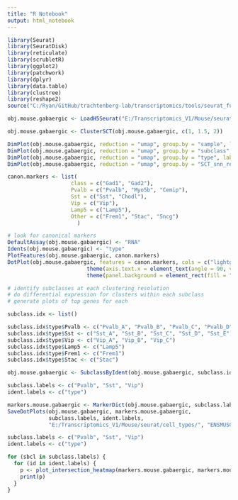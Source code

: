 ```yaml
---
title: "R Notebook"
output: html_notebook
---
```


```r

library(Seurat)
library(SeuratDisk)
library(reticulate)
library(scrubletR)
library(ggplot2)
library(patchwork)
library(dplyr)
library(data.table)
library(clustree)
library(reshape2)
source("C:/Ryan/GitHub/trachtenberg-lab/transcriptomics/tools/seurat_functions.R")

obj.mouse.gabaergic <- LoadH5Seurat("E:/Transcriptomics_V1/Mouse/seurat/mouse_v1_P38_gabaergic.h5seurat")

```


```r

obj.mouse.gabaergic <- ClusterSCT(obj.mouse.gabaergic, c(1, 1.5, 2))

```


```r

DimPlot(obj.mouse.gabaergic, reduction = "umap", group.by = "sample", label = FALSE, raster = FALSE, shuffle = TRUE) + xlim(-18, 18) + ylim(-18, 18) + coord_equal()
DimPlot(obj.mouse.gabaergic, reduction = "umap", group.by = "subclass", label = TRUE, raster = FALSE, shuffle = TRUE) + NoLegend() + xlim(-18, 18) + ylim(-18, 18) + coord_equal()
DimPlot(obj.mouse.gabaergic, reduction = "umap", group.by = "type", label = TRUE, raster = FALSE, shuffle = TRUE) + NoLegend() + xlim(-18, 18) + ylim(-18, 18) + coord_equal()
DimPlot(obj.mouse.gabaergic, reduction = "umap", group.by = "SCT_snn_res.1", label = TRUE, raster = FALSE, shuffle = TRUE) + NoLegend() + xlim(-18, 18) + ylim(-18, 18) + coord_equal()

```


```r

canon.markers <- list(
                    class = c("Gad1", "Gad2"),
                    Pvalb = c("Pvalb", "Myo5b", "Cemip"), 
                    Sst = c("Sst", "Chodl"), 
                    Vip = c("Vip"), 
                    Lamp5 = c("Lamp5"), 
                    Other = c("Frem1", "Stac", "Sncg")
                      )

# look for canonical markers
DefaultAssay(obj.mouse.gabaergic) <- "RNA"
Idents(obj.mouse.gabaergic) <- "type"
PlotFeatures(obj.mouse.gabaergic, canon.markers)
DotPlot(obj.mouse.gabaergic, features = canon.markers, cols = c("lightgrey", "red"), scale = FALSE) + 
                         theme(axis.text.x = element_text(angle = 90, vjust = 0.25)) + 
                         theme(panel.background = element_rect(fill = "white", color = NA), plot.background = element_rect(fill = "white", color = NA)) + NoLegend()

```


```r

# identify subclasses at each clustering resolution
# do differential expression for clusters within each subclass
# generate plots of top genes for each

subclass.idx <- list()

subclass.idx$type$Pvalb <- c("Pvalb_A", "Pvalb_B", "Pvalb_C", "Pvalb_D")
subclass.idx$type$Sst <- c("Sst_A", "Sst_B", "Sst_C", "Sst_D", "Sst_E")
subclass.idx$type$Vip <- c("Vip_A", "Vip_B", "Vip_C")
subclass.idx$type$Lamp5 <- c("Lamp5")
subclass.idx$type$Frem1 <- c("Frem1")
subclass.idx$type$Stac <- c("Stac")

obj.mouse.gabaergic <- SubclassByIdent(obj.mouse.gabaergic, subclass.idx)

```


```r

subclass.labels <- c("Pvalb", "Sst", "Vip")
ident.labels <- c("type")

markers.mouse.gabaergic <- MarkerDict(obj.mouse.gabaergic, subclass.labels, ident.labels, logfc.threshold = 0.5)
SaveDotPlots(obj.mouse.gabaergic, markers.mouse.gabaergic,
             subclass.labels, ident.labels, 
             "E:/Transcriptomics_V1/Mouse/seurat/cell_types/", "ENSMUSG")

```


```r

subclass.labels <- c("Pvalb", "Sst", "Vip")
ident.labels <- c("type")

for (sbcl in subclass.labels) {
  for (id in ident.labels) {
    p <- plot_intersection_heatmap(markers.mouse.gabaergic, markers.mouse.gabaergic, sbcl, sbcl, id, id)
    print(p)
  }
}

```

